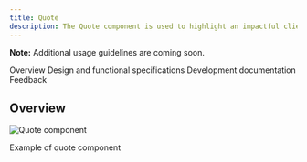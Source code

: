 ```yaml
---
title: Quote
description: The Quote component is used to highlight an impactful client statement or user testimonial.
---
```



<ComponentDescription name="Quote" type="ui" />

<InlineNotification>

**Note:** Additional usage guidelines are coming soon.

</InlineNotification>

<AnchorLinks>
<AnchorLink>Overview</AnchorLink>
<AnchorLink>Design and functional specifications</AnchorLink>
<AnchorLink>Development documentation</AnchorLink>
<AnchorLink>Feedback</AnchorLink>

</AnchorLinks>

## Overview

<Row>
<Column colMd={6} colLg={8}>

![Quote component](../../images/component/quote/quote-overview.png)

<Caption>Example of quote component</Caption>

</Column>
</Row>


<ComponentFooter name="Quote" type="ui" />
